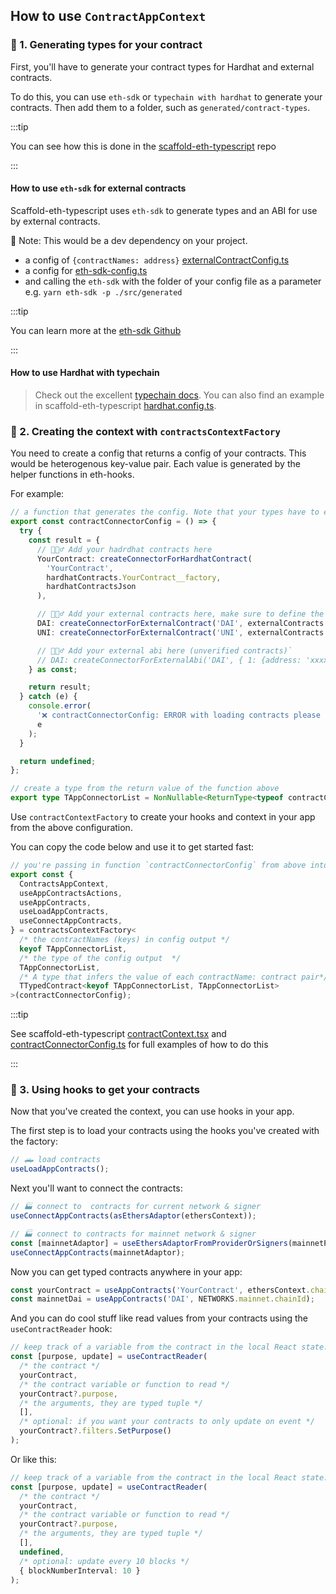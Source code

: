 ## How to use `ContractAppContext`

### 🚩 1. Generating types for your contract

First, you'll have to generate your contract types for Hardhat and external contracts.

To do this, you can use `eth-sdk` or `typechain with hardhat` to generate your contracts. Then add them to a folder, such as `generated/contract-types`.

:::tip

You can see how this is done in the [scaffold-eth-typescript](https://github.com/scaffold-eth/scaffold-eth-typescript) repo

:::

#### How to use `eth-sdk` for external contracts

Scaffold-eth-typescript uses `eth-sdk` to generate types and an ABI for use by external contracts.

📝 Note: This would be a dev dependency on your project.

- a config of `{contractNames: address}` [externalContractConfig.ts](https://github.com/scaffold-eth/scaffold-eth-typescript/blob/next/packages/vite-app-ts/src/config/externalContractsConfig.ts)
- a config for [eth-sdk-config.ts](https://github.com/scaffold-eth/scaffold-eth-typescript/blob/next/packages/vite-app-ts/scripts/eth-sdk-config.ts.bak)
- and calling the `eth-sdk` with the folder of your config file as a parameter e.g. `yarn eth-sdk -p ./src/generated`

:::tip

You can learn more at the [eth-sdk Github](https://github.com/dethcrypto/eth-sdk)

:::

#### How to use Hardhat with typechain

> Check out the excellent [typechain docs](https://github.com/dethcrypto/TypeChain).
> You can also find an example in scaffold-eth-typescript [hardhat.config.ts](https://github.com/scaffold-eth/scaffold-eth-typescript/blob/next/packages/hardhat-ts/hardhat.config.ts).

### 🚩 2. Creating the context with `contractsContextFactory`

You need to create a config that returns a config of your contracts. This would be heterogenous key-value pair. Each value is generated by the helper functions in eth-hooks.

For example:

```typescript
// a function that generates the config. Note that your types have to exist already!
export const contractConnectorConfig = () => {
  try {
    const result = {
      // 🙋🏽‍♂️ Add your hadrdhat contracts here
      YourContract: createConnectorForHardhatContract(
        'YourContract',
        hardhatContracts.YourContract__factory,
        hardhatContractsJson
      ),

      // 🙋🏽‍♂️ Add your external contracts here, make sure to define the address in `externalContractsConfig.ts`
      DAI: createConnectorForExternalContract('DAI', externalContracts.DAI__factory, externalContractsAddressMap),
      UNI: createConnectorForExternalContract('UNI', externalContracts.UNI__factory, externalContractsAddressMap),

      // 🙋🏽‍♂️ Add your external abi here (unverified contracts)`
      // DAI: createConnectorForExternalAbi('DAI', { 1: {address: 'xxxx'}}, abi),
    } as const;

    return result;
  } catch (e) {
    console.error(
      '❌ contractConnectorConfig: ERROR with loading contracts please run `yarn contracts:build or yarn contracts:rebuild`.  Then run `yarn deploy`!',
      e
    );
  }

  return undefined;
};

// create a type from the return value of the function above
export type TAppConnectorList = NonNullable<ReturnType<typeof contractConnectorConfig>>;
```

Use `contractContextFactory` to create your hooks and context in your app from the above configuration.

You can copy the code below and use it to get started fast:

```typescript
// you're passing in function `contractConnectorConfig` from above into the factory.  You then have to use the type we defined to type the factory outputs.
export const {
  ContractsAppContext,
  useAppContractsActions,
  useAppContracts,
  useLoadAppContracts,
  useConnectAppContracts,
} = contractsContextFactory<
  /* the contractNames (keys) in config output */
  keyof TAppConnectorList,
  /* the type of the config output  */
  TAppConnectorList,
  /* A type that infers the value of each contractName: contract pair*/
  TTypedContract<keyof TAppConnectorList, TAppConnectorList>
>(contractConnectorConfig);
```

:::tip

See scaffold-eth-typescript [contractContext.tsx](https://github.com/scaffold-eth/scaffold-eth-typescript/blob/next/packages/vite-app-ts/src/config/contractContext.ts) and [contractConnectorConfig.ts](https://github.com/scaffold-eth/scaffold-eth-typescript/blob/next/packages/vite-app-ts/src/config/contractConnectorConfig.ts) for full examples of how to do this

:::

### 🚩 3. Using hooks to get your contracts

Now that you've created the context, you can use hooks in your app.

The first step is to load your contracts using the hooks you've created with the factory:

```typescript
// 🛻 load contracts
useLoadAppContracts();
```

Next you'll want to connect the contracts:

```typescript
// 🏭 connect to  contracts for current network & signer
useConnectAppContracts(asEthersAdaptor(ethersContext));

// 🏭 connect to contracts for mainnet network & signer
const [mainnetAdaptor] = useEthersAdaptorFromProviderOrSigners(mainnetProvider);
useConnectAppContracts(mainnetAdaptor);
```

Now you can get typed contracts anywhere in your app:

```typescript
const yourContract = useAppContracts('YourContract', ethersContext.chainId);
const mainnetDai = useAppContracts('DAI', NETWORKS.mainnet.chainId);
```

And you can do cool stuff like read values from your contracts using the `useContractReader` hook:

```typescript
// keep track of a variable from the contract in the local React state:
const [purpose, update] = useContractReader(
  /* the contract */
  yourContract,
  /* the contract variable or function to read */
  yourContract?.purpose,
  /* the arguments, they are typed tuple */
  [],
  /* optional: if you want your contracts to only update on event */
  yourContract?.filters.SetPurpose()
);
```

Or like this:

```typescript
// keep track of a variable from the contract in the local React state:
const [purpose, update] = useContractReader(
  /* the contract */
  yourContract,
  /* the contract variable or function to read */
  yourContract?.purpose,
  /* the arguments, they are typed tuple */
  [],
  undefined,
  /* optional: update every 10 blocks */
  { blockNumberInterval: 10 }
);
```
